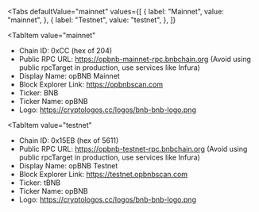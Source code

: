 
<Tabs
 defaultValue="mainnet"
  values={[
    { label: "Mainnet", value: "mainnet", },
    { label: "Testnet", value: "testnet", },
  ]}
>

<TabItem
  value="mainnet"
>

- Chain ID: 0xCC (hex of 204)
- Public RPC URL: https://opbnb-mainnet-rpc.bnbchain.org (Avoid using public rpcTarget in
  production, use services like Infura)
- Display Name: opBNB Mainnet
- Block Explorer Link: https://opbnbscan.com
- Ticker: BNB
- Ticker Name: opBNB
- Logo: https://cryptologos.cc/logos/bnb-bnb-logo.png

</TabItem>

<TabItem
  value="testnet"
>

- Chain ID: 0x15EB (hex of 5611)
- Public RPC URL: https://opbnb-testnet-rpc.bnbchain.org (Avoid using public rpcTarget in
  production, use services like Infura)
- Display Name: opBNB Testnet
- Block Explorer Link: https://testnet.opbnbscan.com
- Ticker: tBNB
- Ticker Name: opBNB
- Logo: https://cryptologos.cc/logos/bnb-bnb-logo.png

</TabItem>

</Tabs>
